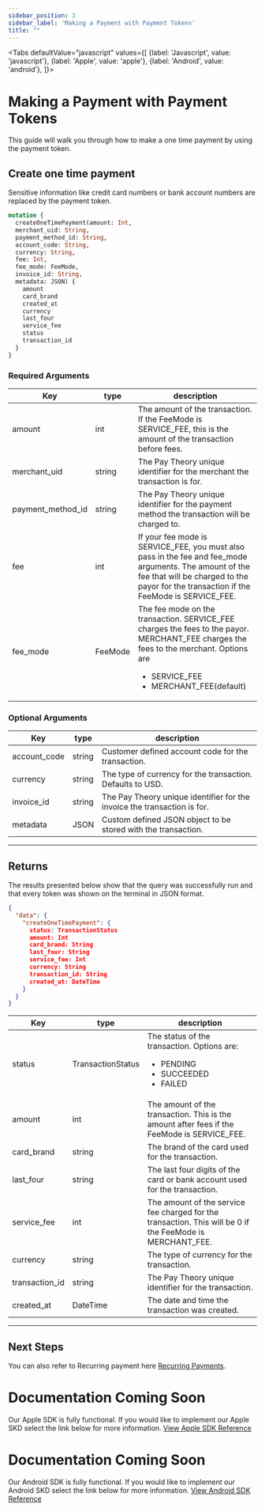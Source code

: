 ```yaml
---
sidebar_position: 3
sidebar_label: 'Making a Payment with Payment Tokens'
title: ""
---
```




<Tabs
  defaultValue="javascript"
  values={[
    {label: 'Javascript', value: 'javascript'},
    {label: 'Apple', value: 'apple'},
    {label: 'Android', value: 'android'},
  ]}>
  <TabItem value="javascript">

# Making a Payment with Payment Tokens
This guide will walk you through how to make a one time payment by using the payment token.

## Create one time payment 
Sensitive information like credit card numbers or bank account numbers are replaced by the payment token.

```graphql
mutation {
  createOneTimePayment(amount: Int, 
  merchant_uid: String, 
  payment_method_id: String, 
  account_code: String, 
  currency: String, 
  fee: Int, 
  fee_mode: FeeMode,
  invoice_id: String, 
  metadata: JSON) {
    amount
    card_brand
    created_at
    currency
    last_four
    service_fee
    status
    transaction_id
  }
}
```

### Required Arguments
|Key                |type         |       description                     |
|-------------------|-------------|---------------------------------------|     
| amount            |int        |The amount of the transaction. If the FeeMode is SERVICE_FEE, this is the amount of the transaction before fees.|
| merchant_uid      |string      |The Pay Theory unique identifier for the merchant the transaction is for.|
| payment_method_id  |string     |The Pay Theory unique identifier for the payment method the transaction will be charged to.|
| fee       |int        |If your fee mode is SERVICE_FEE, you must also pass in the fee and fee_mode arguments. The amount of the fee that will be charged to the payor for the transaction if the FeeMode is SERVICE_FEE.|
| fee_mode  |FeeMode    |The fee mode on the transaction. SERVICE_FEE charges the fees to the payor. MERCHANT_FEE charges the fees to the merchant. Options are<ul><li>SERVICE_FEE</li><li>MERCHANT_FEE(default)</li></ul>|


### Optional Arguments
|Key                 |type             |description                                 |
|---------------------|-----------------|--------------------------------------------|    
| account_code      |string     | Customer defined account code for the transaction.|
| currency          |string     |The type of currency for the transaction. Defaults to USD.|
| invoice_id        |string     | The Pay Theory unique identifier for the invoice the transaction is for.|
| metadata         |JSON        |Custom defined JSON object to be stored with the transaction.|

***

## Returns
The results presented below show that the query was successfully run and that every token was shown on the terminal in JSON format.
``` json
{
  "data": {
    "createOneTimePayment": {
      status: TransactionStatus
      amount: Int
      card_brand: String
      last_four: String
      service_fee: Int
      currency: String
      transaction_id: String
      created_at: DateTime
    }
  }
}
```

|Key                 |type             |description                                 |
|--------------------|-----------------|--------------------------------------------|    
| status             |TransactionStatus|The status of the transaction. Options are:<ul><li>PENDING</li><li>SUCCEEDED</li><li>FAILED</li></ul> |
| amount             |int              |The amount of the transaction. This is the amount after fees if the FeeMode is SERVICE_FEE.|
| card_brand         |string           |The brand of the card used for the transaction.|
| last_four          |string           |The last four digits of the card or bank account used for the transaction.|
| service_fee        |int              |The amount of the service fee charged for the transaction. This will be 0 if the FeeMode is MERCHANT_FEE.|
| currency           |string           |The type of currency for the transaction.|
| transaction_id     |string           |The Pay Theory unique identifier for the transaction.|
| created_at         |DateTime         |The date and time the transaction was created.|

***

## Next Steps
You can also refer to Recurring payment here [Recurring Payments](../../Recurring%20Payments/Quickstart/Update%20Recurring%20Payments.md).

</TabItem>
  <TabItem value="apple">

# Documentation Coming Soon
Our Apple SDK is fully functional. If you would like to implement our Apple SKD select the link below for more information.
<a href= "../../../tutorial-extras/APPLE/MAIN" class="button button--primary button--md">View Apple SDK Reference</a>

  </TabItem>

  <TabItem value="android">

# Documentation Coming Soon
Our Android SDK is fully functional. If you would like to implement our Android SKD select the link below for more information.
<a href= "../../../tutorial-extras/Android_SDK/MAIN" class="button button--primary button--md">View Android SDK Reference</a>

  </TabItem>

</Tabs>
























